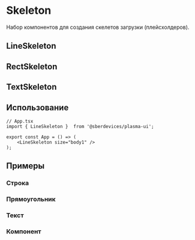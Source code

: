 



<Meta title="Content/Skeleton" decorators={[InSpacing]} />

# Skeleton
Набор компонентов для создания скелетов загрузки (плейсхолдеров).

## LineSkeleton
<Description of={LineSkeleton} />
<Props of={LineSkeleton} />

## RectSkeleton
<Description of={RectSkeleton} />
<Props of={RectSkeleton} />

## TextSkeleton
<Description of={TextSkeleton} />
<Props of={TextSkeleton} />

## Использование
```tsx
// App.tsx
import { LineSkeleton }  from '@sberdevices/plasma-ui';

export const App = () => (
    <LineSkeleton size="body1" />
);
```

## Примеры

### Строка
<Canvas>
    <Story name="Line" story={stories.Line} />
</Canvas>

### Прямоугольник
<Canvas>
    <Story name="Rect" story={stories.Rect} />
</Canvas>

### Текст
<Canvas>
    <Story name="Text" story={stories.Text} />
</Canvas>

### Компонент
<Canvas>
    <Story name="Button" story={stories.Button} />
</Canvas>

